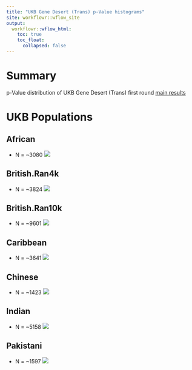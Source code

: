 ```yaml
---
title: "UKB Gene Desert (Trans) p-Value histograms"
site: workflowr::wflow_site
output:
  workflowr::wflow_html:
    toc: true
    toc_float:
      collapsed: false
---
```


# Summary

p-Value distribution of UKB Gene Desert (Trans) first round [main results][20190303a]

# UKB Populations

## African
 * N = ~3080 
![](https://raw.githubusercontent.com/mturchin20/InterPath/master/images/pValHists/20190213.InterPath.Vs2.GDs.AllAvail.Analysis.pValHists.African.vs1.png)

## British.Ran4k
 * N = ~3824
![](https://raw.githubusercontent.com/mturchin20/InterPath/master/images/pValHists/20190213.InterPath.Vs2.GDs.AllAvail.Analysis.pValHists.British.Ran4000.vs1.png)

## British.Ran10k
 * N = ~9601
![](https://raw.githubusercontent.com/mturchin20/InterPath/master/images/pValHists/20190213.InterPath.Vs2.GDs.AllAvail.Analysis.pValHists.British.Ran10000.vs1.png)

## Caribbean
 * N = ~3641
![](https://raw.githubusercontent.com/mturchin20/InterPath/master/images/pValHists/20190213.InterPath.Vs2.GDs.AllAvail.Analysis.pValHists.Caribbean.vs1.png)

## Chinese 
 * N = ~1423
![](https://raw.githubusercontent.com/mturchin20/InterPath/master/images/pValHists/20190213.InterPath.Vs2.GDs.AllAvail.Analysis.pValHists.Chinese.vs1.png)

## Indian 
 * N = ~5158
![](https://raw.githubusercontent.com/mturchin20/InterPath/master/images/pValHists/20190213.InterPath.Vs2.GDs.AllAvail.Analysis.pValHists.Indian.vs1.png)

## Pakistani
 * N = ~1597
![](https://raw.githubusercontent.com/mturchin20/InterPath/master/images/pValHists/20190213.InterPath.Vs2.GDs.AllAvail.Analysis.pValHists.Pakistani.vs1.png)

[20190303a]: https://mturchin20.github.io/InterPath/20190303.InterPath.Vs2.GD.Trans.Analysis.FirstRoundResults.vs1.html
